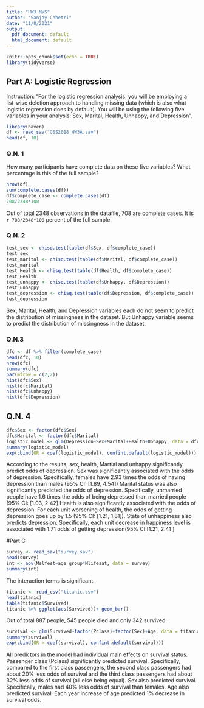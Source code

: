 ```yaml
---
title: "HW3 MVS"
author: "Sanjay Chhetri"
date: "11/8/2021"
output:
  pdf_document: default
  html_document: default
---
```


```r
knitr::opts_chunk$set(echo = TRUE)
library(tidyverse)
```

## Part A: Logistic Regression
 
Instruction: "For the logistic regression analysis, you will be employing a list-wise deletion approach to handling missing data (which is also what logistic regression does by default). You will be using the following five variables in your analysis: Sex, Marital, Health, Unhappy, and Depression".

```r
library(haven)
df <- read_sav("GSS2018_HW3A.sav")
head(df, 10)
```

### Q.N. 1
How many participants have complete data on these five variables? What percentage is this of the full sample? 

```r
nrow(df)
sum(complete.cases(df))
df$complete_case <- complete.cases(df)
708/2348*100

```
Out of total 2348 observations in the datafile, 708 are complete cases. It is `r 708/2348*100` percent of the full sample. 

### Q.N. 2
```r
test_sex <- chisq.test(table(df$Sex, df$complete_case)) 
test_sex
test_marital <- chisq.test(table(df$Marital, df$complete_case))
test_marital
test_Health <- chisq.test(table(df$Health, df$complete_case))
test_Health
test_unhappy <- chisq.test(table(df$Unhappy, df$Depression))
test_unhappy
test_depression <- chisq.test(table(df$Depression, df$complete_case))
test_depression
```
Sex, Marital, Health, and Depression variables each do not seem to predict the distribution of missingness in the dataset. But Unhappy variable seems to predict the distribution of missingness in the dataset. 

### Q.N.3
```r
dfc <- df %>% filter(complete_case)
head(dfc, 10)
nrow(dfc)
summary(dfc)
par(mfrow = c(2,2))
hist(dfc$Sex)
hist(dfc$Marital)
hist(dfc$Unhappy)
hist(dfc$Depression)
```

## Q.N. 4
```r
dfc$Sex <- factor(dfc$Sex)
dfc$Marital <- factor(dfc$Marital)
logistic_model <- glm(Depression~Sex+Marital+Health+Unhappy, data = dfc, family = "binomial")
summary(logistic_model)
exp(cbind(OR = coef(logistic_model), confint.default(logistic_model)))
```

According to the results, sex, health, Martial and unhappy significantly predict odds of depression. 
Sex was significantly associated with the odds of depression. Specifically, females have 2.93 times the odds of having depression than males (95% CI: [1.89, 4.54])
Marital status was also significantly predicted the odds of depression. Specifically, unmarried people have 1.6 times the odds of being depressed than married people (95% CI: [1.03, 2.42]
Health is also significantly associated with the odds of depression. For each unit worsening of health, the odds of getting depression goes up by 1.5 (95% CI: [1.21, 1.81]).
State of unhappiness also predicts depression. Specifically, each unit decrease in happiness level is associated with 1.71 odds of getting depression(95% CI:[1.21, 2.41 ]

#Part C


``` r
survey <- read_sav("survey.sav")
head(survey)
int <- aov(Mslfest~age_group*Mlifesat, data = survey)
summary(int)

```

The interaction terms is significant. 

```r
titanic <- read_csv("titanic.csv")
head(titanic)
table(titanic$Survived)
titanic %>% ggplot(aes(Survived))+ geom_bar()
```
Out of total 887 people, 545 people died and only 342 survived. 

``` r
survival <- glm(Survived~factor(Pclass)+factor(Sex)+Age, data = titanic)
summary(survival)
exp(cbind(OR = coef(survival), confint.default(survival)))

```

All predictors in the model had individual main effects on survival status. 
Passenger class (Pclass) significantly predicted survival. Specifically, compared to the first class passengers, the second class passengers had about 20% less odds of survival and the third class passengers had about 32% less odds of survival (all else being equal). 
Sex also predicted survival. Specifically, males had 40% less odds of survival than females. 
Age also predicted survival. Each year increase of age predicted 1% decrease in survival odds. 






















